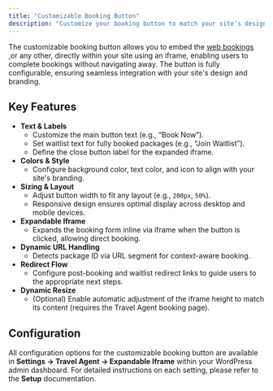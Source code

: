 ```yaml
---
title: "Customizable Booking Button"
description: "Customize your booking button to match your site’s design and branding."
---
```



The customizable booking button allows you to embed the [web bookings](/docs/travel-agent-web-bookings) ,or any other, directly within your site using an iframe, enabling users to complete bookings without navigating away. The button is fully configurable, ensuring seamless integration with your site's design and branding.


## Key Features

- **Text & Labels**  
  - Customize the main button text (e.g., “Book Now”).
  - Set waitlist text for fully booked packages (e.g., “Join Waitlist”).
  - Define the close button label for the expanded iframe.
- **Colors & Style**  
  - Configure background color, text color, and icon to align with your site's branding.
- **Sizing & Layout**  
  - Adjust button width to fit any layout (e.g., `200px`, `50%`).
  - Responsive design ensures optimal display across desktop and mobile devices.
- **Expandable Iframe**  
  - Expands the booking form inline via iframe when the button is clicked, allowing direct booking.
- **Dynamic URL Handling**  
  - Detects package ID via URL segment for context-aware booking.
- **Redirect Flow**  
  - Configure post-booking and waitlist redirect links to guide users to the appropriate next steps.
- **Dynamic Resize**  
  - (Optional) Enable automatic adjustment of the iframe height to match its content (requires the Travel Agent booking page).


## Configuration

All configuration options for the customizable booking button are available in **Settings → Travel Agent → Expandable Iframe** within your WordPress admin dashboard. For detailed instructions on each setting, please refer to the **Setup** documentation.